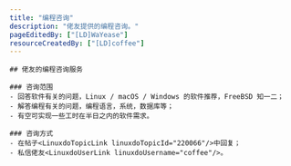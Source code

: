 ```yaml
---
title: "编程咨询"
description: "佬友提供的编程咨询。"
pageEditedBy: ["[LD]WaYease"]
resourceCreatedBy: ["[LD]coffee"]
---
```



<StandardLayout>

    ## 佬友的编程咨询服务

    ### 咨询范围
    - 回答软件有关的问题，Linux / macOS / Windows 的软件推荐，FreeBSD 知一二；
    - 解答编程有关的问题，编程语言，系统，数据库等；
    - 有空可实现一些工时在半日之内的软件需求。

    ### 咨询方式
    - 在帖子<LinuxdoTopicLink linuxdoTopicId="220066"/>中回复；
    - 私信佬友<LinuxdoUserLink linuxdoUsername="coffee"/>。

</StandardLayout>